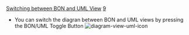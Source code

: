 [[Property:title|Switching between BON and UML View]]
[[Property:weight|9]]
* You can switch the diagran between BON and UML views by pressing the BON/UML Toggle Button  [[Image:diagram-view-uml-icon]]  




